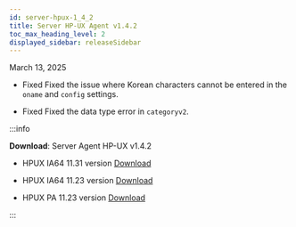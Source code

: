 ```yaml
---
id: server-hpux-1_4_2
title: Server HP-UX Agent v1.4.2
toc_max_heading_level: 2
displayed_sidebar: releaseSidebar
---
```


March 13, 2025

- <Status priority='0'>Fixed</Status> Fixed the issue where Korean characters cannot be entered in the `oname` and `config` settings.

- <Status priority='0'>Fixed</Status> Fixed the data type error in `categoryv2`.

:::info 

**Download**: Server Agent HP-UX v1.4.2

- HPUX IA64 11.31 version [Download](https://repo.whatap.io/hpux/ia64/11.31/whatap-infra_1.4.2_hpux-11.31_ia64.tar.gz)

- HPUX IA64 11.23 version [Download](https://repo.whatap.io/hpux/ia64/11.23/whatap-infra_1.4.2_hpux-11.23_ia64.tar.gz)

- HPUX PA 11.23 version [Download](https://repo.whatap.io/hpux/pa/11.23/whatap-infra_1.4.2_hpux-11.23_pa.tar.gz)

:::

